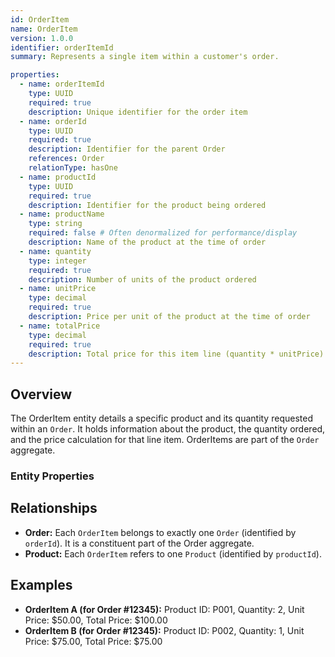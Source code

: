 ```yaml
---
id: OrderItem
name: OrderItem
version: 1.0.0
identifier: orderItemId
summary: Represents a single item within a customer's order.

properties:
  - name: orderItemId
    type: UUID
    required: true
    description: Unique identifier for the order item
  - name: orderId
    type: UUID
    required: true
    description: Identifier for the parent Order
    references: Order
    relationType: hasOne
  - name: productId
    type: UUID
    required: true
    description: Identifier for the product being ordered 
  - name: productName
    type: string
    required: false # Often denormalized for performance/display
    description: Name of the product at the time of order
  - name: quantity
    type: integer
    required: true
    description: Number of units of the product ordered
  - name: unitPrice
    type: decimal
    required: true
    description: Price per unit of the product at the time of order
  - name: totalPrice
    type: decimal
    required: true
    description: Total price for this item line (quantity * unitPrice)
---
```


## Overview

The OrderItem entity details a specific product and its quantity requested within an `Order`. It holds information about the product, the quantity ordered, and the price calculation for that line item. OrderItems are part of the `Order` aggregate.

### Entity Properties
<EntityPropertiesTable />

## Relationships

*   **Order:** Each `OrderItem` belongs to exactly one `Order` (identified by `orderId`). It is a constituent part of the Order aggregate.
*   **Product:** Each `OrderItem` refers to one `Product` (identified by `productId`).

## Examples

*   **OrderItem A (for Order #12345):** Product ID: P001, Quantity: 2, Unit Price: $50.00, Total Price: $100.00
*   **OrderItem B (for Order #12345):** Product ID: P002, Quantity: 1, Unit Price: $75.00, Total Price: $75.00
